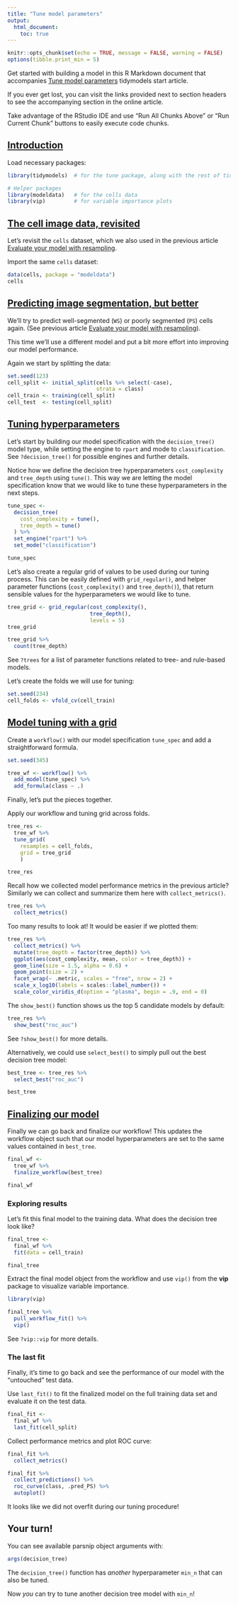```yaml
---
title: "Tune model parameters"
output: 
  html_document:
    toc: true
---
```


```r
knitr::opts_chunk$set(echo = TRUE, message = FALSE, warning = FALSE)
options(tibble.print_min = 5)
```

Get started with building a model in this R Markdown document that accompanies [Tune model parameters](https://www.tidymodels.org/start/tuning/) tidymodels start article.

If you ever get lost, you can visit the links provided next to section headers to see the accompanying section in the online article.

Take advantage of the RStudio IDE and use "Run All Chunks Above" or "Run Current Chunk" buttons to easily execute code chunks.

## [Introduction](https://www.tidymodels.org/start/tuning/#intro)

Load necessary packages:

```r
library(tidymodels)  # for the tune package, along with the rest of tidymodels

# Helper packages
library(modeldata)   # for the cells data
library(vip)         # for variable importance plots
```

## [The cell image data, revisited](https://www.tidymodels.org/start/tuning/#data)

Let's revisit the `cells` dataset, which we also used in the previous article [Evaluate your model with resampling](https://www.tidymodels.org/start/resampling).

Import the same `cells` dataset:

```r
data(cells, package = "modeldata")
cells
```


## [Predicting image segmentation, but better](https://www.tidymodels.org/start/tuning/#why-tune)

We'll try to predict well-segmented (`WS`) or poorly segmented (`PS`) cells again. (See previous article [Evaluate your model with resampling](https://www.tidymodels.org/start/resampling)).

This time we'll use a different model and put a bit more effort into improving our model performance.

Again we start by splitting the data:

```r
set.seed(123)
cell_split <- initial_split(cells %>% select(-case), 
                            strata = class)
cell_train <- training(cell_split)
cell_test  <- testing(cell_split)
```

## [Tuning hyperparameters](https://www.tidymodels.org/start/tuning/#tuning)

Let's start by building our model specification with the `decision_tree()` model type, while setting the engine to `rpart` and mode to `classification`. See `?decision_tree()` for possible engines and further details.

Notice how we define the decision tree hyperparameters `cost_complexity` and `tree_depth` using `tune()`. This way we are letting the model specification know that we would like to tune these hyperparameters in the next steps.

```r
tune_spec <- 
  decision_tree(
    cost_complexity = tune(),
    tree_depth = tune()
  ) %>% 
  set_engine("rpart") %>% 
  set_mode("classification")

tune_spec
```

Let's also create a regular grid of values to be used during our tuning process. 
This can be easily defined with `grid_regular()`, and helper parameter functions (`cost_complexity()` and `tree_depth()`), that return sensible values for the hyperparameters we would like to tune.

```r
tree_grid <- grid_regular(cost_complexity(),
                          tree_depth(),
                          levels = 5)
tree_grid

tree_grid %>% 
  count(tree_depth)
```

See `?trees` for a list of parameter functions related to tree- and rule-based models.

Let's create the folds we will use for tuning:

```r
set.seed(234)
cell_folds <- vfold_cv(cell_train)
```


## [Model tuning with a grid](https://www.tidymodels.org/start/tuning/#tune-grid)


Create a `workflow()` with our model specification `tune_spec` and add a straightforward formula. 

```r
set.seed(345)

tree_wf <- workflow() %>%
  add_model(tune_spec) %>%
  add_formula(class ~ .)
```

Finally, let's put the pieces together.

Apply our workflow and tuning grid across folds.

```r
tree_res <- 
  tree_wf %>% 
  tune_grid(
    resamples = cell_folds,
    grid = tree_grid
    )

tree_res
```

Recall how we collected model performance metrics in the previous article?
Similarly we can collect and summarize them here with `collect_metrics()`.

```r
tree_res %>% 
  collect_metrics()
```

Too many results to look at!
It would be easier if we plotted them:

```r
tree_res %>%
  collect_metrics() %>%
  mutate(tree_depth = factor(tree_depth)) %>%
  ggplot(aes(cost_complexity, mean, color = tree_depth)) +
  geom_line(size = 1.5, alpha = 0.6) +
  geom_point(size = 2) +
  facet_wrap(~ .metric, scales = "free", nrow = 2) +
  scale_x_log10(labels = scales::label_number()) +
  scale_color_viridis_d(option = "plasma", begin = .9, end = 0)
```

The `show_best()` function shows us the top 5 candidate models by default:

```r
tree_res %>%
  show_best("roc_auc")
```

See `?show_best()` for more details.

Alternatively, we could use `select_best()` to simply pull out the best decision tree model:

```r
best_tree <- tree_res %>%
  select_best("roc_auc")

best_tree
```

## [Finalizing our model](https://www.tidymodels.org/start/tuning/#final-model)

Finally we can go back and finalize our workflow!
This updates the workflow object such that our model hyperparameters are set to the same values contained in `best_tree`.

```r
final_wf <- 
  tree_wf %>% 
  finalize_workflow(best_tree)

final_wf
```

### Exploring results

Let's fit this final model to the training data. 
What does the decision tree look like?

```r
final_tree <- 
  final_wf %>%
  fit(data = cell_train) 

final_tree
```

Extract the final model object from the workflow and use `vip()` from the **vip** package to visualize variable importance.

```r
library(vip)

final_tree %>% 
  pull_workflow_fit() %>% 
  vip()
```

See `?vip::vip` for more details.

### The last fit

Finally, it's time to go back and see the performance of our model with the "untouched" test data.

Use `last_fit()` to fit the finalized model on the full training data set and evaluate it on the test data.

```r
final_fit <- 
  final_wf %>%
  last_fit(cell_split) 
```

Collect performance metrics and plot ROC curve:

```r
final_fit %>%
  collect_metrics()

final_fit %>%
  collect_predictions() %>% 
  roc_curve(class, .pred_PS) %>% 
  autoplot()
```

It looks like we did not overfit during our tuning procedure!

## Your turn!

You can see available parsnip object arguments with:

```r
args(decision_tree)
```

The `decision_tree()` function has _another_ hyperparameter `min_n` that can also be tuned.

Now _you_ can try to tune another decision tree model with `min_n`!
